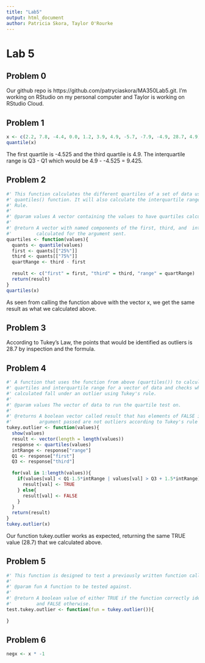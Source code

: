 ```yaml
---
title: "Lab5"
output: html_document
author: Patricia Skora, Taylor O'Rourke
---
```


# Lab 5

## Problem 0

Our github repo is https://github.com/patryciaskora/MA350Lab5.git. I'm working on RStudio on my personal computer and Taylor is working on RStudio Cloud. 

## Problem 1
```r
x <- c(2.2, 7.8, -4.4, 0.0, 1.2, 3.9, 4.9, -5.7, -7.9, -4.9, 28.7, 4.9)
quantile(x)
```

The first quartile is -4.525 and the third quartile is 4.9. The interquartile range is Q3 - Q1 which would be 4.9 - -4.525 = 9.425.

## Problem 2
```r
#' This function calculates the different quartiles of a set of data using R's built in
#' quantiles() function. It will also calculate the interquartile range based on Tukey's 
#' Rule.
#'
#' @param values A vector containing the values to have quartiles calculated.
#'
#' @return A vector with named components of the first, third, and  interquartile range 
#'         calculated for the argument sent.
quartiles <- function(values){
  quants <- quantile(values)
  first <- quants[["25%"]]
  third <- quants[["75%"]]
  quartRange <- third - first
  
  result <- c("first" = first, "third" = third, "range" = quartRange)
  return(result)
}
quartiles(x)
```
As seen from calling the function above with the vector x, we get the same result as what we calculated above.

## Problem 3

According to Tukey's Law, the points that would be identified as outliers is 28.7 by inspection and the formula.

## Problem 4
```r
#' A function that uses the function from above (quartiles()) to calculate the respective 
#' quartiles and interquartile range for a vector of data and checks whether the values 
#' calculated fall under an outlier using Tukey's rule.
#'
#' @param values The vector of data to run the quartile test on.
#'
#' @returns A boolean vector called result that has elements of FALSE if the value in the 
#'          argument passed are not outliers according to Tukey's rule and TRUE otherwrise.
tukey.outlier <- function(values){
  show(values)
  result <- vector(length = length(values))
  response <- quartiles(values)
  intRange <- response["range"]
  Q1 <- response["first"]
  Q3 <- response["third"]
  
  for(val in 1:length(values)){
    if(values[val] < Q1-1.5*intRange | values[val] > Q3 + 1.5*intRange){
      result[val] <- TRUE
    } else{
      result[val] <- FALSE
    }
  }
  return(result)
}
tukey.outlier(x)
```
Our function tukey.outlier works as expected, returning the same TRUE value (28.7) that we calculated above.

## Problem 5
```r
#' This function is designed to test a previously written function called tukey.outlier.
#'
#' @param fun A function to be tested against.
#'
#' @return A boolean value of either TRUE if the function correctly identifies the outliers 
#'         and FALSE otherwise.
test.tukey.outlier <- function(fun = tukey.outlier()){
  
}
```

## Problem 6
```r
negx <- x * -1
```

